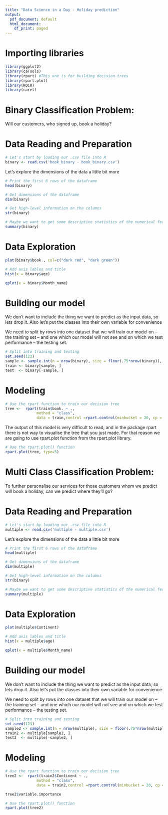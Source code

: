 ```yaml
---
title: "Data Science in a Day - Holiday prediction"
output:
  pdf_document: default
  html_document:
    df_print: paged
---
```

# Importing libraries 
```r
library(ggplot2)
library(caTools)
library(rpart) #This one is for building decision trees
library(rpart.plot)
library(ROCR)
library(caret)
```

#  Binary Classification Problem: 
Will our customers, who signed up, book a holiday?


# Data Reading and Preparation
```r
# Let's start by loading our .csv file into R
binary <- read.csv('book_binary - book_binary.csv')

```

Let's explore the dimensions of the data a little bit more
```r
# Print the first 6 rows of the dataframe
head(binary)
```


```r
# Get dimensions of the dataframe
dim(binary)
```

```r
# Get high-level information on the columns
str(binary)
```

```r
# Maybe we want to get some descriptive statistics of the numerical features? 
summary(binary)
```

# Data Exploration

```r
plot(binary$book., col=c("dark red", "dark green"))
```

```r
# Add axis lables and title
hist(x = binary$age)
```

```r
qplot(x = binary$Month_name)
```



# Building our model
We don't want to include the thing we want to predict as the input data, so lets drop it. Also let's put the classes into their own variable for convenience

We need to split by rows into one dataset that we will train our model on -- the training set -- and one which our model will not see and on which we test performance -- the testing set.

```r
# Split into training and testing 
set.seed(123)
sample <- sample.int(n = nrow(binary), size = floor(.75*nrow(binary)), replace = F)
train <- binary[sample, ] 
test  <- binary[-sample, ]
```


#  Modeling
```r
# Use the rpart function to train our decision tree 
tree <-  rpart(train$book. ~ .,
              method = "class",
              data = train,control =rpart.control(minbucket = 20, cp = 0.002, maxsurrogate = 0, usesurrogate = 0, xval = 10))
```

The output of this model is very difficult to read, and in the package rpart there is not way to visualise the tree that you just made. For that reason we are going to use rpart.plot function from the rpart.plot library.
```r
# Use the rpart.plot() function
rpart.plot(tree, type=5)
``` 




#  Multi Class Classification Problem: 
To further personalise our services for those customers whom we predict will book a holiday, can we predict where they'll go?

# Data Reading and Preparation
```r
# Let's start by loading our .csv file into R
multiple <- read.csv('multiple - multiple.csv')

```

Let's explore the dimensions of the data a little bit more
```r
# Print the first 6 rows of the dataframe
head(multiple)
```


```r
# Get dimensions of the dataframe
dim(multiple)
```

```r
# Get high-level information on the columns
str(binary)
```

```r
# Maybe we want to get some descriptive statistics of the numerical features? 
summary(multiple)
```

# Data Exploration

```r
plot(multiple$Continent)
```

```r
# Add axis lables and title
hist(x = multiple$age)
```

```r
qplot(x = multiple$Month_name)
```



# Building our model
We don't want to include the thing we want to predict as the input data, so lets drop it. Also let's put the classes into their own variable for convenience

We need to split by rows into one dataset that we will train our model on -- the training set -- and one which our model will not see and on which we test performance -- the testing set.

```r
# Split into training and testing 
set.seed(123)
sample2 <- sample.int(n = nrow(multiple), size = floor(.75*nrow(multiple)), replace = F)
train2 <- multiple[sample2, ] 
test2  <- multiple[-sample2, ]
```


#  Modeling
```r
# Use the rpart function to train our decision tree 
tree2 <-  rpart(train2$Continent ~ .,
              method = "class",
              data = train2,control =rpart.control(minbucket = 20, cp = 0.0002, maxsurrogate = 0, usesurrogate = 0, xval = 10))
```

```r
tree2$variable.importance
```


```r
# Use the rpart.plot() function
rpart.plot(tree2)
``` 



